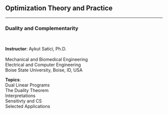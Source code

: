 ## Optimization Theory and Practice {.center .smaller}
<!-- ###################################################################### -->

<hr>

### Duality and Complementarity

<br/>

::: {layout="[120, 60]"}
__Instructor__: Aykut Satici, Ph.D. <br>
<br>
Mechanical and Biomedical Engineering <br>
Electrical and Computer Engineering <br>
Boise State University, Boise, ID, USA

__Topics__: <br>
Dual Linear Programs <br>
The Duality Theorem <br>
Interpretations <br>
Sensitivty and CS <br>
Selected Applications <br>
:::
